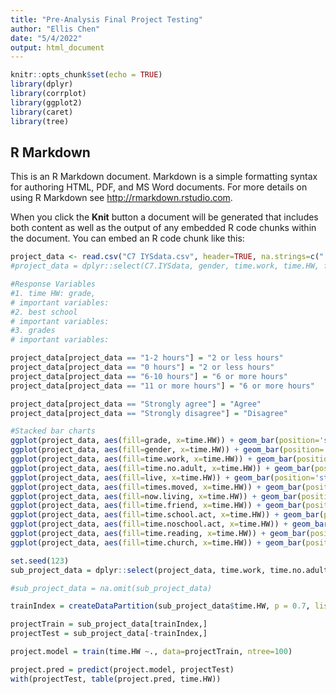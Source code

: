 ```yaml
---
title: "Pre-Analysis Final Project Testing"
author: "Ellis Chen"
date: "5/4/2022"
output: html_document
---
```


```r
knitr::opts_chunk$set(echo = TRUE)
library(dplyr)
library(corrplot)
library(ggplot2)
library(caret)
library(tree)
```

## R Markdown

This is an R Markdown document. Markdown is a simple formatting syntax for authoring HTML, PDF, and MS Word documents. For more details on using R Markdown see <http://rmarkdown.rstudio.com>.

When you click the **Knit** button a document will be generated that includes both content as well as the output of any embedded R code chunks within the document. You can embed an R code chunk like this:

```r
project_data <- read.csv("C7 IYSdata.csv", header=TRUE, na.strings=c(".","NA"))
#project_data = dplyr::select(C7.IYSdata, gender, time.work, time.HW, friends, safe, home.happy, best.school, grades, home.al.drug, time.no.adult, home.chores, home.support)

#Response Variables
#1. time HW: grade, 
# important variables:
#2. best school 
# important variables:
#3. grades
# important variables:

project_data[project_data == "1-2 hours"] = "2 or less hours"
project_data[project_data == "0 hours"] = "2 or less hours"
project_data[project_data == "6-10 hours"] = "6 or more hours"
project_data[project_data == "11 or more hours"] = "6 or more hours"

project_data[project_data == "Strongly agree"] = "Agree"
project_data[project_data == "Strongly disagree"] = "Disagree"

#Stacked bar charts
ggplot(project_data, aes(fill=grade, x=time.HW)) + geom_bar(position='stack')
ggplot(project_data, aes(fill=gender, x=time.HW)) + geom_bar(position='stack')
ggplot(project_data, aes(fill=time.work, x=time.HW)) + geom_bar(position='stack')
ggplot(project_data, aes(fill=time.no.adult, x=time.HW)) + geom_bar(position='stack')
ggplot(project_data, aes(fill=live, x=time.HW)) + geom_bar(position='stack')
ggplot(project_data, aes(fill=times.moved, x=time.HW)) + geom_bar(position='stack')
ggplot(project_data, aes(fill=now.living, x=time.HW)) + geom_bar(position='stack')
ggplot(project_data, aes(fill=time.friend, x=time.HW)) + geom_bar(position='stack')
ggplot(project_data, aes(fill=time.school.act, x=time.HW)) + geom_bar(position='stack')
ggplot(project_data, aes(fill=time.noschool.act, x=time.HW)) + geom_bar(position='stack')
ggplot(project_data, aes(fill=time.reading, x=time.HW)) + geom_bar(position='stack')
ggplot(project_data, aes(fill=time.church, x=time.HW)) + geom_bar(position='stack')
```

```R
set.seed(123)
sub_project_data = dplyr::select(project_data, time.work, time.no.adult, time.friend, time.school.act, time.reading, time.church, time.excersize, time.HW)

#sub_project_data = na.omit(sub_project_data)

trainIndex = createDataPartition(sub_project_data$time.HW, p = 0.7, list = FALSE, times=1)

projectTrain = sub_project_data[trainIndex,]
projectTest = sub_project_data[-trainIndex,]

project.model = train(time.HW ~., data=projectTrain, ntree=100)

project.pred = predict(project.model, projectTest)
with(projectTest, table(project.pred, time.HW))
```


